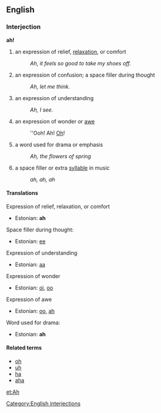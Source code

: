 ==English==

===Interjection===

'''ah!'''

# an expression of relief, [[relax]]ation, or comfort
#: ''Ah, it feels so good to take my shoes off.''
# an expression of confusion; a space filler during thought
#: ''Ah, let me think.''
# an expression of understanding
#: ''Ah, I see.''
# an expression of wonder or [[awe]]
#: ''Ooh! Ah! [[Oh]]!
# a word used for drama or emphasis
#: ''Ah, the flowers of spring''
# a space filler or extra [[syllable]] in music
#: ''ah, ah, ah''

====Translations====

Expression of relief, relaxation, or comfort
*Estonian: '''ah'''

Space filler during thought:
*Estonian: [[ee]]

Expression of understanding
*Estonian: [[aa]]

Expression of wonder
*Estonian: [[oi]], [[oo]]

Expression of awe
*Estonian: [[oo]], [[ah]]

Word used for drama:
*Estonian: '''ah'''

====Related terms====
*[[oh]]
*[[uh]]
*[[ha]]
*[[aha]]

[[Category:English interjections]]
[[et:Ah]]